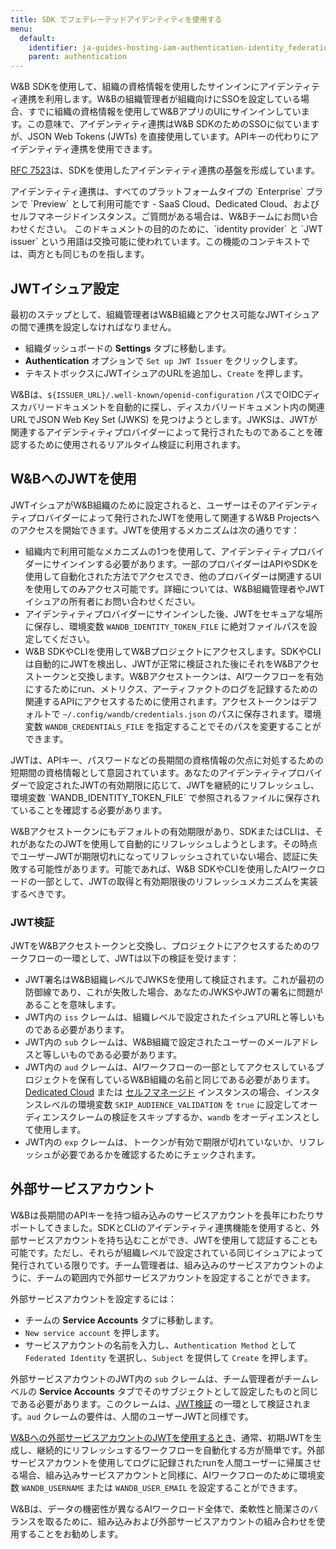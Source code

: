 ---
title: SDK でフェデレーテッドアイデンティティを使用する
menu:
  default:
    identifier: ja-guides-hosting-iam-authentication-identity_federation
    parent: authentication
---

W&B SDKを使用して、組織の資格情報を使用したサインインにアイデンティティ連携を利用します。W&Bの組織管理者が組織向けにSSOを設定している場合、すでに組織の資格情報を使用してW&BアプリのUIにサインインしています。この意味で、アイデンティティ連携はW&B SDKのためのSSOに似ていますが、JSON Web Tokens (JWTs) を直接使用しています。APIキーの代わりにアイデンティティ連携を使用できます。

[RFC 7523](https://datatracker.ietf.org/doc/html/rfc7523)は、SDKを使用したアイデンティティ連携の基盤を形成しています。

<Note>
アイデンティティ連携は、すべてのプラットフォームタイプの `Enterprise` プランで `Preview` として利用可能です - SaaS Cloud、Dedicated Cloud、およびセルフマネージドインスタンス。ご質問がある場合は、W&Bチームにお問い合わせください。
</Note>

<Note>
このドキュメントの目的のために、`identity provider` と `JWT issuer` という用語は交換可能に使われています。この機能のコンテキストでは、両方とも同じものを指します。
</Note>

## JWTイシュア設定

最初のステップとして、組織管理者はW&B組織とアクセス可能なJWTイシュアの間で連携を設定しなければなりません。

* 組織ダッシュボードの **Settings** タブに移動します。
* **Authentication** オプションで `Set up JWT Issuer` をクリックします。
* テキストボックスにJWTイシュアのURLを追加し、`Create` を押します。

W&Bは、`${ISSUER_URL}/.well-known/openid-configuration` パスでOIDCディスカバリードキュメントを自動的に探し、ディスカバリードキュメント内の関連URLでJSON Web Key Set (JWKS) を見つけようとします。JWKSは、JWTが関連するアイデンティティプロバイダーによって発行されたものであることを確認するために使用されるリアルタイム検証に利用されます。

## W&BへのJWTを使用

JWTイシュアがW&B組織のために設定されると、ユーザーはそのアイデンティティプロバイダーによって発行されたJWTを使用して関連するW&B Projectsへのアクセスを開始できます。JWTを使用するメカニズムは次の通りです：

* 組織内で利用可能なメカニズムの1つを使用して、アイデンティティプロバイダーにサインインする必要があります。一部のプロバイダーはAPIやSDKを使用して自動化された方法でアクセスでき、他のプロバイダーは関連するUIを使用してのみアクセス可能です。詳細については、W&B組織管理者やJWTイシュアの所有者にお問い合わせください。
* アイデンティティプロバイダーにサインインした後、JWTをセキュアな場所に保存し、環境変数 `WANDB_IDENTITY_TOKEN_FILE` に絶対ファイルパスを設定してください。
* W&B SDKやCLIを使用してW&Bプロジェクトにアクセスします。SDKやCLIは自動的にJWTを検出し、JWTが正常に検証された後にそれをW&Bアクセストークンと交換します。W&Bアクセストークンは、AIワークフローを有効にするためにrun、メトリクス、アーティファクトのログを記録するための関連するAPIにアクセスするために使用されます。アクセストークンはデフォルトで `~/.config/wandb/credentials.json` のパスに保存されます。環境変数 `WANDB_CREDENTIALS_FILE` を指定することでそのパスを変更することができます。

<Note>
JWTは、APIキー、パスワードなどの長期間の資格情報の欠点に対処するための短期間の資格情報として意図されています。あなたのアイデンティティプロバイダーで設定されたJWTの有効期限に応じて、JWTを継続的にリフレッシュし、環境変数 `WANDB_IDENTITY_TOKEN_FILE` で参照されるファイルに保存されていることを確認する必要があります。

W&Bアクセストークンにもデフォルトの有効期限があり、SDKまたはCLIは、それがあなたのJWTを使用して自動的にリフレッシュしようとします。その時点でユーザーJWTが期限切れになってリフレッシュされていない場合、認証に失敗する可能性があります。可能であれば、W&B SDKやCLIを使用したAIワークロードの一部として、JWTの取得と有効期限後のリフレッシュメカニズムを実装するべきです。
</Note>

### JWT検証

JWTをW&Bアクセストークンと交換し、プロジェクトにアクセスするためのワークフローの一環として、JWTは以下の検証を受けます：

* JWT署名はW&B組織レベルでJWKSを使用して検証されます。これが最初の防御線であり、これが失敗した場合、あなたのJWKSやJWTの署名に問題があることを意味します。
* JWT内の `iss` クレームは、組織レベルで設定されたイシュアURLと等しいものである必要があります。
* JWT内の `sub` クレームは、W&B組織で設定されたユーザーのメールアドレスと等しいものである必要があります。
* JWT内の `aud` クレームは、AIワークフローの一部としてアクセスしているプロジェクトを保有しているW&B組織の名前と同じである必要があります。[Dedicated Cloud](/ja/guides/hosting/hosting-options/dedicated_cloud) または [セルフマネージド](/ja/guides/hosting/hosting-options/self-managed) インスタンスの場合、インスタンスレベルの環境変数 `SKIP_AUDIENCE_VALIDATION` を `true` に設定してオーディエンスクレームの検証をスキップするか、`wandb` をオーディエンスとして使用します。
* JWT内の `exp` クレームは、トークンが有効で期限が切れていないか、リフレッシュが必要であるかを確認するためにチェックされます。

## 外部サービスアカウント

W&Bは長期間のAPIキーを持つ組み込みのサービスアカウントを長年にわたりサポートしてきました。SDKとCLIのアイデンティティ連携機能を使用すると、外部サービスアカウントを持ち込むことができ、JWTを使用して認証することも可能です。ただし、それらが組織レベルで設定されている同じイシュアによって発行されている限りです。チーム管理者は、組み込みのサービスアカウントのように、チームの範囲内で外部サービスアカウントを設定することができます。

外部サービスアカウントを設定するには：

* チームの **Service Accounts** タブに移動します。
* `New service account` を押します。
* サービスアカウントの名前を入力し、`Authentication Method` として `Federated Identity` を選択し、`Subject` を提供して `Create` を押します。

外部サービスアカウントのJWT内の `sub` クレームは、チーム管理者がチームレベルの **Service Accounts** タブでそのサブジェクトとして設定したものと同じである必要があります。このクレームは、[JWT検証](#jwt-validation) の一環として検証されます。`aud` クレームの要件は、人間のユーザーJWTと同様です。

[W&Bへの外部サービスアカウントのJWTを使用するとき](#using-the-jwt-to-access-wb)、通常、初期JWTを生成し、継続的にリフレッシュするワークフローを自動化する方が簡単です。外部サービスアカウントを使用してログに記録されたrunを人間ユーザーに帰属させる場合、組み込みサービスアカウントと同様に、AIワークフローのために環境変数 `WANDB_USERNAME` または `WANDB_USER_EMAIL` を設定することができます。

<Note>
W&Bは、データの機密性が異なるAIワークロード全体で、柔軟性と簡潔さのバランスを取るために、組み込みおよび外部サービスアカウントの組み合わせを使用することをお勧めします。
</Note>